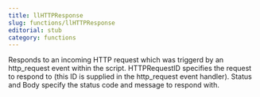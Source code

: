 ```yaml
---
title: llHTTPResponse
slug: functions/llHTTPResponse
editorial: stub
category: functions
---
```


<LSLFunction name="llHTTPResponse"/>

Responds to an incoming HTTP request which was triggerd by an http_request event within the script. HTTPRequestID specifies the request to respond to (this ID is supplied in the http_request event handler).  Status and Body specify the status code and message to respond with.
